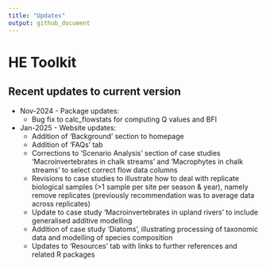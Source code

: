 ```yaml
---
title: "Updates"
output: github_document
---
```


<!-- updates.md is generated from updates.Rmd. Please edit that file -->

# HE Toolkit

## Recent updates to current version

* Nov-2024 - Package updates: 
    * Bug fix to calc_flowstats for computing Q values and BFI
* Jan-2025 - Website updates:
    * Addition of 'Background' section to homepage 
    * Addition of 'FAQs' tab
    * Corrections to 'Scenario Analysis' section of case studies 'Macroinvertebrates in chalk streams' and     'Macrophytes in chalk streams' to select correct flow data columns
    * Revisions to case studies to illustrate how to deal with replicate biological samples (>1 sample per site per season & year), namely remove replicates (previously recommendation was to average data across replicates)
    * Update to case study 'Macroinvertebrates in upland rivers' to include generalised additive modelling
    * Addition of case study 'Diatoms', illustrating processing of taxonomic data and modelling of species composition
    * Updates to 'Resources' tab with links to further references and related R packages

